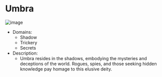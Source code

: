 # Umbra
![image](/assets/gods/Umbra.webp)

- Domains:
    - Shadow
    - Trickery
    - Secrets
- Description:
    - Umbra resides in the shadows, embodying the mysteries and deceptions of the world. Rogues, spies, and those seeking hidden knowledge pay homage to this elusive deity.